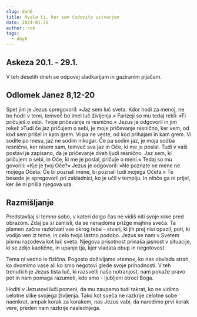 ```yaml
---
slug: dan6
title: Hvala ti, ker sem čudovito ustvarjen
date: 2024-01-25
author: rok
tags:
  - day6
---
```


## Askeza 20.1. - 29.1.

V teh desetih dneh se odpovej sladkarijam in gaziranim pijačam.

## Odlomek Janez 8,12-20

Spet jim je Jezus spregovoril: »Jaz sem luč sveta. Kdor hodi za menoj, ne bo hodil v temi, temveč bo imel luč življenja.« Farizeji so mu tedaj rekli: »Ti pričuješ o sebi. Tvoje pričevanje ni resnično.« Jezus je odgovoril in jim rekel: »Tudi če jaz pričujem o sebi, je moje pričevanje resnično, ker vem, od kod sem prišel in kam grem. Vi pa ne veste, od kod prihajam in kam grem. Vi sodite po mesu, jaz ne sodim nikogar. Če pa sodim jaz, je moja sodba resnična, ker nisem sam, temveč sva jaz in Oče, ki me je poslal. Tudi v vaši postavi je zapisano, da je pričevanje dveh ljudi resnično. Jaz sem, ki pričujem o sebi, in Oče, ki me je poslal, pričuje o meni.« Tedaj so mu govorili: »Kje je tvoj Oče?« Jezus je odgovoril: »Ne poznate ne mene ne mojega Očeta. Če bi poznali mene, bi poznali tudi mojega Očeta.« Te besede je spregovoril pri zakladnici, ko je učil v templju. In nihče ga ni prijel, ker še ni prišla njegova ura.

## Razmišljanje

Predstavljaj si temno sobo, v kateri dolgo čas ne vidiš niti svoje roke pred obrazom. Zdaj pa si zamisli, da se nenadoma prižge majhna sveča. Ta plamen začne razkrivati vse okrog tebe - stvari, ki jih prej nisi opazil, poti, ki vodijo ven iz teme, in celo tvojo lastno podobo. Jezus se nam v Svetem pismu razodeva kot luč sveta. Njegova prisotnost prinaša jasnost v situacije, ki se zdijo kaotične, in upanje tja, kjer vladata obup in negotovost.

Tema ni vedno le fizična. Pogosto doživljamo »temo«, ko nas obvlada strah, ko dvomimo vase ali ko smo negotovi glede svoje prihodnosti. V teh trenutkih je Jezus tista luč, ki razsvetli našo notranjost, nam pokaže pravo pot in nam pomaga razumeti, kdo smo - ljubljeni otroci Boga.

Hoditi v Jezusovi luči pomeni, da mu zaupamo tudi takrat, ko ne vidimo celotne slike svojega življenja. Tako kot sveča ne razkrije celotne sobe naenkrat, ampak korak za korakom, nas Jezus vabi, da naredimo prvi korak vere, preden nam razkrije naslednjega.

